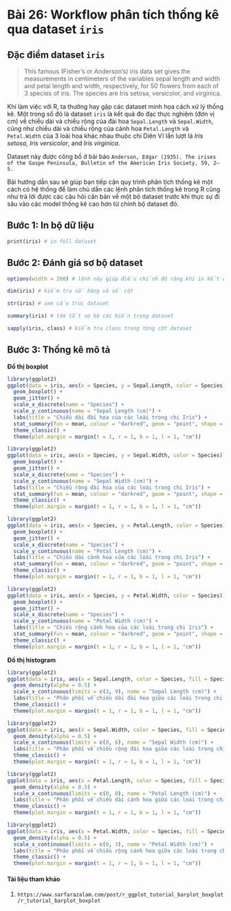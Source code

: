 # **Bài 26: Workflow phân tích thống kê qua dataset `iris`** {.unnumbered}

## Đặc điểm dataset `iris`

>This famous (Fisher's or Anderson's) iris data set gives the measurements in centimeters of the variables sepal length and width and petal length and width, respectively, for 50 flowers from each of 3 species of iris. The species are Iris setosa, versicolor, and virginica.

Khi làm việc với R, ta thường hay gặp các dataset minh họa cách xử lý thống kê. Một trong số đó là dataset `iris` là kết quả đo đạc thực nghiệm (đơn vị cm) về chiều dài và chiều rộng của đài hoa `Sepal.Length` và `Sepal.Width`, cũng như chiều dài và chiều rộng của cánh hoa `Petal.Length` và `Petal.Width` của 3 loài hoa khác nhau thuộc chi Diên Vĩ lần lượt là *Iris setosa*, *Iris versicolor*, and *Iris virginica*.  

Dataset này được công bố ở bài báo `Anderson, Edgar (1935). The irises of the Gaspe Peninsula, Bulletin of the American Iris Society, 59, 2–5.`

Bài hướng dẫn sau sẽ giúp bạn tiếp cận quy trình phân tích thống kê một cách có hệ thống để làm chủ dần các lệnh phân tích thống kê trong R cũng như trả lời được các câu hỏi căn bản về một bộ dataset trước khi thực sự đi sâu vào các model thống kê cao hơn từ chính bộ dataset đó.

## Bước 1: In bộ dữ liệu

```r
print(iris) # in full dataset
```

## Bước 2: Đánh giá sơ bộ dataset

```r
options(width = 200) # lệnh này giúp điều chỉnh độ rộng khi in kết quả ở dạng HTML 

dim(iris) # kiểm tra số hàng và số cột

str(iris) # xem cấu trúc dataset

summary(iris) # tóm tắt sơ bộ các biến trong dataset

sapply(iris, class) # kiểm tra class trong từng cột dataset
```

## Bước 3: Thống kê mô tả

**Đồ thị boxplot** 

```r
library(ggplot2)
ggplot(data = iris, aes(x = Species, y = Sepal.Length, color = Species)) +
  geom_boxplot() +
  geom_jitter() +
  scale_x_discrete(name = "Species") +
  scale_y_continuous(name = "Sepal Length (cm)") +
  labs(title = "Chiều dài đài hoa của các loài trong chi Iris") +
  stat_summary(fun = mean, colour = "darkred", geom = "point", shape = 18, size = 3, show.legend = TRUE) +
  theme_classic() +
  theme(plot.margin = margin(t = 1, r = 1, b = 1, l = 1, "cm"))
```

```r
library(ggplot2)
ggplot(data = iris, aes(x = Species, y = Sepal.Width, color = Species)) +
  geom_boxplot() +
  geom_jitter() +
  scale_x_discrete(name = "Species") +
  scale_y_continuous(name = "Sepal Width (cm)") +
  labs(title = "Chiều rộng đài hoa của các loài trong chi Iris") +
  stat_summary(fun = mean, colour = "darkred", geom = "point", shape = 18, size = 3, show.legend = TRUE) +
  theme_classic() +
  theme(plot.margin = margin(t = 1, r = 1, b = 1, l = 1, "cm"))
```

```r
library(ggplot2)
ggplot(data = iris, aes(x = Species, y = Petal.Length, color = Species)) +
  geom_boxplot() +
  geom_jitter() +
  scale_x_discrete(name = "Species") +
  scale_y_continuous(name = "Petal Length (cm)") +
  labs(title = "Chiều dài cánh hoa của các loài trong chi Iris") +
  stat_summary(fun = mean, colour = "darkred", geom = "point", shape = 18, size = 3, show.legend = TRUE) +
  theme_classic() +
  theme(plot.margin = margin(t = 1, r = 1, b = 1, l = 1, "cm"))
```

```r
library(ggplot2)
ggplot(data = iris, aes(x = Species, y = Petal.Width, color = Species)) +
  geom_boxplot() +
  geom_jitter() +
  scale_x_discrete(name = "Species") +
  scale_y_continuous(name = "Petal Width (cm)") +
  labs(title = "Chiều rộng cánh hoa của các loài trong chi Iris") +
  stat_summary(fun = mean, colour = "darkred", geom = "point", shape = 18, size = 3, show.legend = TRUE) +
  theme_classic() +
  theme(plot.margin = margin(t = 1, r = 1, b = 1, l = 1, "cm"))
```

**Đồ thị histogram** 

```r
library(ggplot2)
ggplot(data = iris, aes(x = Sepal.Length, color = Species, fill = Species)) +
  geom_density(alpha = 0.5) +
  scale_x_continuous(limits = c(3, 9), name = "Sepal Length (cm)") +
  labs(title = "Phân phối về chiều dài đài hoa giữa các loài trong chi Iris") +
  theme_classic() +
  theme(plot.margin = margin(t = 1, r = 1, b = 1, l = 1, "cm"))
```

```r
library(ggplot2)
ggplot(data = iris, aes(x = Sepal.Width, color = Species, fill = Species)) +
  geom_density(alpha = 0.5) +
  scale_x_continuous(limits = c(0, 6), name = "Sepal Width (cm)") +
  labs(title = "Phân phối về chiều rộng đài hoa giữa các loài trong chi Iris") +
  theme_classic() +
  theme(plot.margin = margin(t = 1, r = 1, b = 1, l = 1, "cm"))
```

```r
library(ggplot2)
ggplot(data = iris, aes(x = Petal.Length, color = Species, fill = Species)) +
  geom_density(alpha = 0.5) +
  scale_x_continuous(limits = c(0, 8), name = "Petal Length (cm)") +
  labs(title = "Phân phối về chiều dài cánh hoa giữa các loài trong chi Iris") +
  theme_classic() +
  theme(plot.margin = margin(t = 1, r = 1, b = 1, l = 1, "cm"))
```

```r
library(ggplot2)
ggplot(data = iris, aes(x = Petal.Width, color = Species, fill = Species)) +
  geom_density(alpha = 0.5) +
  scale_x_continuous(limits = c(0, 3), name = "Petal Width (cm)") +
  labs(title = "Phân phối về chiều rộng cánh hoa giữa các loài trong chi Iris") +
  theme_classic() +
  theme(plot.margin = margin(t = 1, r = 1, b = 1, l = 1, "cm"))
```

#### Tài liệu tham khảo

1. `https://www.sarfarazalam.com/post/r_ggplot_tutorial_barplot_boxplot/r_tutorial_barplot_boxplot`














